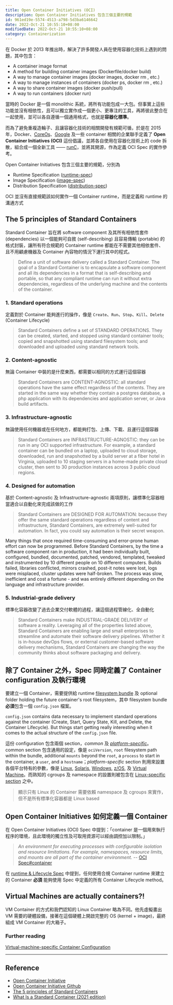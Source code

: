 ```yaml
---
title: Open Container Initiatives (OCI)
description: Open Container Initiatives 包含三個主要的規範
id: 961ed19e-5574-4513-a798-5d3ba6146642
date: 2022-Oct-21 10:55:10+08:00
modifiedDate: 2022-Oct-21 10:55:10+08:00
category: Containerization
---
```


在 Docker 於 2013 年推出時，解決了許多開發人員在使用容器化技術上遇到的問題，其中包含：

- A container image format
- A method for building container images (Dockerfile/docker build)
- A way to manage container images (docker images, docker rm , etc.)
- A way to manage instances of containers (docker ps, docker rm , etc.)
- A way to share container images (docker push/pull)
- A way to run containers (docker run)

當時的 Docker 是一個 monolithic 系統，將所有功能包成一大包。但事實上這些功能並沒有相依性，且可以獨立實作成一個更小、更專注的工具，再將彼此整合在一起使用，並可以各自遵循一個通用格式，也就是**容器化標準**。

而為了避免重複造輪子、且讓容器化技術的相關開發有規範可循，於是在 2015 年，Docker、[CoreOs](https://getfedora.org/en/coreos?stream=stable)、[Google](https://www.google.com/) 及一些 container 相關的企業聯手定義了 **Open Container Initiatives (OCI)** 這份倡議，並將各自使用在容器化技術上的 code 拆散，組合成一個全新工具 —— [runC](https://github.com/opencontainers/runc)，並將其開源，作為定義 OCI Spec 的實作參考。

Open Container Initiatives 包含三個主要的規範，分別為

- Runtime Specification ([runtime-spec](https://github.com/opencontainers/runtime-spec/blob/main/runtime.md#operations))
- Image Specification ([image-spec](https://github.com/opencontainers/image-spec/blob/main/spec.md))
- Distribution Specification ([distribution-spec](https://github.com/opencontainers/distribution-spec/blob/main/spec.md))

<Callout emoji="🥸">
OCI 並沒有直接規範該如何實作一個 Container runtime，而是定義和 runtime 的溝通方式
</Callout>

## The 5 principles of Standard Containers

Standard Container 旨在將 software component 及其所有相依性套件 (dependencies) 以一個能夠可自敘 (self-describing) 且容易傳輸 (portable) 的格式封裝，讓所有符合規範的 Container runtime 都能在不需要其他相依套件、且不用顧慮機器及 Container 內容物的情況下運行其中的程式。

> Define a unit of software delivery called a Standard Container. The goal of a Standard Container is to encapsulate a software component and all its dependencies in a format that is self-describing and portable, so that any compliant runtime can run it without extra dependencies, regardless of the underlying machine and the contents of the container.

### 1. Standard operations

定義對於 Container 能夠進行的操作，像是 `Create`、`Run`、`Stop`、`Kill`、`Delete` (Container Lifecycle)

> Standard Containers define a set of STANDARD OPERATIONS. They can be created, started, and stopped using standard container tools; copied and snapshotted using standard filesystem tools; and downloaded and uploaded using standard network tools.

### 2. Content-agnostic

無論 Container 中裝的是什麼東西，都需要以相同的方式運行這個容器

> Standard Containers are CONTENT-AGNOSTIC: all standard operations have the same effect regardless of the contents. They are started in the same way whether they contain a postgres database, a php application with its dependencies and application server, or Java build artifacts.

### 3. Infrastructure-agnostic

無論使用任何機器或在任何地方，都能夠打包、上傳、下載、且運行這個容器

> Standard Containers are INFRASTRUCTURE-AGNOSTIC: they can be run in any OCI supported infrastructure. For example, a standard container can be bundled on a laptop, uploaded to cloud storage, downloaded, run and snapshotted by a build server at a fiber hotel in Virginia, uploaded to 10 staging servers in a home-made private cloud cluster, then sent to 30 production instances across 3 public cloud regions.

### 4. Designed for automation

基於 Content-agnostic 及 Infrastructure-agnostic 兩項原則，讓標準化容器相當適合以自動化來完成該做的工作

> Standard Containers are DESIGNED FOR AUTOMATION: because they offer the same standard operations regardless of content and infrastructure, Standard Containers, are extremely well-suited for automation. In fact, you could say automation is their secret weapon.

Many things that once required time-consuming and error-prone human effort can now be programmed. Before Standard Containers, by the time a software component ran in production, it had been individually built, configured, bundled, documented, patched, vendored, templated, tweaked and instrumented by 10 different people on 10 different computers. Builds failed, libraries conflicted, mirrors crashed, post-it notes were lost, logs were misplaced, cluster updates were half-broken. The process was slow, inefficient and cost a fortune - and was entirely different depending on the language and infrastructure provider.

### 5. Industrial-grade delivery

標準化容器改變了過去企業交付軟體的過程，讓這個過程管線化、全自動化

> Standard Containers make INDUSTRIAL-GRADE DELIVERY of software a reality. Leveraging all of the properties listed above, Standard Containers are enabling large and small enterprises to streamline and automate their software delivery pipelines. Whether it is in-house devOps flows, or external customer-based software delivery mechanisms, Standard Containers are changing the way the community thinks about software packaging and delivery.

## 除了 Container 之外，Spec 同時定義了 Container configuration 及執行環境

要建立一個 Container，需要提供給 runtime [filesystem bundle](https://github.com/opencontainers/runtime-spec/blob/44341cdd36f6fee6ddd73e602f9e3eca1466052f/bundle.md) 及 optional folder holding the future container's root filesystem，其中 filesystem bundle **必須**包含一個 `config.json` 檔案。

`config.json` contains data necessary to implement standard operations against the container (Create, Start, Query State, Kill, and Delete, the Container Lifecycle). But things start getting really interesting when it comes to the actual structure of the `config.json` file.

這份 configuration 包含兩個 section，*common* 及 [*platform-specific*](https://github.com/opencontainers/runtime-spec/blob/20a2d9782986ec2a7e0812ebe1515f73736c6a0c/config.md#platform-specific-configuration)。common section 包含通用的設定，像是 `ociVersion`, `root` filesystem path within the bundle, additional `mounts` beyond the `root`, a `process` to start in the container, a `user`, and a `hostname`；*platform-specific* section 則用來設置各個平台特有的參數，像是 [Linux](https://github.com/opencontainers/runtime-spec/blob/20a2d9782986ec2a7e0812ebe1515f73736c6a0c/config-linux.md), [Solaris](https://github.com/opencontainers/runtime-spec/blob/20a2d9782986ec2a7e0812ebe1515f73736c6a0c/config-solaris.md), [Windows](https://github.com/opencontainers/runtime-spec/blob/20a2d9782986ec2a7e0812ebe1515f73736c6a0c/config-windows.md), [z/OS](https://github.com/opencontainers/runtime-spec/blob/20a2d9782986ec2a7e0812ebe1515f73736c6a0c/config-zos.md), 及 [Virtual Machine](https://github.com/opencontainers/runtime-spec/blob/20a2d9782986ec2a7e0812ebe1515f73736c6a0c/config-vm.md)。而熟知的 cgroups 及 namespace 的設置則被包含在 [Linux-specific section](https://github.com/opencontainers/runtime-spec/blob/20a2d9782986ec2a7e0812ebe1515f73736c6a0c/config-linux.md) 之中。

> 顯示只有 Linux 的 Container 需要依賴 namespace 及 cgroups 來實作，但不是所有標準化容器都是 Linux based

## Open Container Initiatives 如何定義一個 Container 

在 Open Container Initiatives (OCI) Spec 中提到：「container 是一個用來執行程序的環境，且此環境的獨立性及可取用資源可以經由調控加以限制。」

> *An environment for executing processes with configurable isolation and resource limitations. For example, namespaces, resource limits, and mounts are all part of the container environment.* -- [OCI Spec#container](https://github.com/opencontainers/runtime-spec/blob/20a2d9782986ec2a7e0812ebe1515f73736c6a0c/glossary.md#container)

在 [runtime & Lifecycle Spec](https://github.com/opencontainers/runtime-spec/blob/20a2d9782986ec2a7e0812ebe1515f73736c6a0c/glossary.md) 中提到，任何使用合規 Container runtime 來建立的 Container **必須** 能夠使用 Spec 中定義的所有 Container Lifecycle method。


## Virtual Machines are actually containers?!

VM Container 的方式和我們認知的 Linux Container 略為不同。他先虛擬畫出 VM 需要的硬體設備，接著在這個硬體上開啟完整的 OS (kernel + image)，最終組成 VM Container 的大箱子。

### Further reading

[Virtual-machine-specific Container Configuration](https://github.com/opencontainers/runtime-spec/blob/20a2d9782986ec2a7e0812ebe1515f73736c6a0c/config-vm.md)

---

## Reference

- [Open Container Initiative](https://opencontainers.org/)
- [Open Container Initiative Github](https://github.com/opencontainers)
- [The 5 principles of Standard Containers](https://github.com/opencontainers/runtime-spec/blob/20a2d9782986ec2a7e0812ebe1515f73736c6a0c/principles.md#the-5-principles-of-standard-containers)
- [What Is a Standard Container (2021 edition)](https://iximiuz.com/en/posts/oci-containers/)
